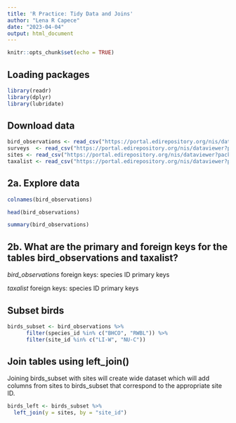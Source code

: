 ```yaml
---
title: 'R Practice: Tidy Data and Joins'
author: "Lena R Capece"
date: "2023-04-04"
output: html_document
---
```


```r
knitr::opts_chunk$set(echo = TRUE)
```

## Loading packages 

```r

library(readr)
library(dplyr)
library(lubridate)

```

## Download data

```r

bird_observations <- read_csv("https://portal.edirepository.org/nis/dataviewer?packageid=knb-lter-cap.256.10&entityid=53edaa7a0e083013d9bf20322db1780e")
surveys  <- read_csv("https://portal.edirepository.org/nis/dataviewer?packageid=knb-lter-cap.256.10&entityid=b2466fa5cb5ed7ee1ea91398fc291c59")
sites <- read_csv("https://portal.edirepository.org/nis/dataviewer?packageid=knb-lter-cap.256.10&entityid=81bf72420e69077097fb0790dcdc63a6")
taxalist <- read_csv("https://portal.edirepository.org/nis/dataviewer?packageid=knb-lter-cap.256.10&entityid=58f863b7e3066e68536a9cacdc7bd58e")

```

## 2a. Explore data 

```r

colnames(bird_observations)

head(bird_observations)

summary(bird_observations)

```
## 2b. What are the primary and foreign keys for the tables bird_observations and taxalist?
*bird_observations*
foreign keys: species ID
primary keys

*taxalist*
foreign keys: species ID
primary keys

## Subset birds

```r
birds_subset <- bird_observations %>% 
      filter(species_id %in% c("BHCO", "RWBL")) %>% 
      filter(site_id %in% c("LI-W", "NU-C"))

```

## Join tables using left_join()

Joining birds_subset with sites will create wide dataset which will add columns from sites to birds_subset that correspond to the appropriate site ID. 


```r

birds_left <- birds_subset %>% 
  left_join(y = sites, by = "site_id")

```

